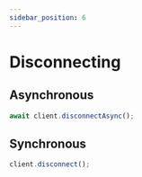 ```yaml
---
sidebar_position: 6
---
```


# Disconnecting

## Asynchronous

```ts
await client.disconnectAsync();
```

## Synchronous

```ts
client.disconnect();
```